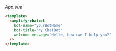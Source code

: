 _App.vue_

```html
<template>
  <amplify-chatbot
    bot-name="yourBotName"
    bot-title="My ChatBot"
    welcome-message="Hello, how can I help you?"
  />
</template>
```
